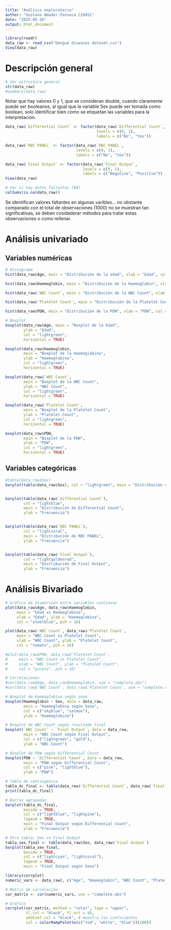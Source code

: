 ```yaml
---
title: "Análisis exploratorio"
author: "Gustavo Amador Fonseca C20451"
date: "2025-05-26"
output: html_document
---
```


```r
library(readr)
data_raw <- read_csv("Dengue diseases dataset.csv")
View(data_raw)
```

# Descripción general

```r
# Ver estructura general
str(data_raw)
#summary(data_raw)
```

Notar que hay valores 0 y 1, que se consideran double, cuando claramente puede ser booleanos, al igual que la variable Sex puede ser tomada como boolean, solo identificar bien como se etiquetan las variables para la interpretación.

```r
data_raw$`Differential Count` <- factor(data_raw$`Differential Count`, 
                                        levels = c(0, 1), 
                                        labels = c("No", "Yes"))

data_raw$`RBC PANEL` <- factor(data_raw$`RBC PANEL`, 
                               levels = c(0, 1), 
                               labels = c("No", "Yes"))

data_raw$`Final Output` <- factor(data_raw$`Final Output`, 
                                  levels = c(0, 1), 
                                  labels = c("Negative", "Positive"))
View(data_raw)
```

```r
# Ver si hay datos faltantes (NA)
colSums(is.na(data_raw))
```

Se identifican valores faltantes en algunas varibles... no obstante comparado con el total de observaciones (1000) no se muestran tan significativas, se deben cosidaderar métodos para tratar estas observaciones o como rellenar.

# Análisis univariado

## Variables numéricas

```r
# Histograma
hist(data_raw$Age, main = "Distribución de la edad", xlab = "Edad", col = "skyblue")

hist(data_raw$Haemoglobin, main = "Distribución de la Haemoglobin", xlab = "Haemoglobin", col = "skyblue")

hist(data_raw$`WBC Count`, main = "Distribución de la WBC Count", xlab = "WBC Count", col = "skyblue")

hist(data_raw$`Platelet Count`, main = "Distribución de la Platelet Count", xlab = "Platelet Count", col = "skyblue")

hist(data_raw$PDW, main = "Distribución de la PDW", xlab = "PDW", col = "skyblue")

```

```r
# Boxplot
boxplot(data_raw$Age, main = "Boxplot de la Edad", 
        ylab = "Edad", 
        col = "lightgreen", 
        horizontal = TRUE)

boxplot(data_raw$Haemoglobin, 
        main = "Boxplot de la Haemoglobina", 
        ylab = "Haemoglobina", 
        col = "lightgreen", 
        horizontal = TRUE)

boxplot(data_raw$`WBC Count`, 
        main = "Boxplot de la WBC Count", 
        ylab = "WBC Count", 
        col = "lightgreen", 
        horizontal = TRUE)

boxplot(data_raw$`Platelet Count`, 
        main = "Boxplot de la Platelet Count", 
        ylab = "Platelet Count", 
        col = "lightgreen", 
        horizontal = TRUE)

boxplot(data_raw$PDW, 
        main = "Boxplot de la PDW", 
        ylab = "PDW", 
        col = "lightgreen", 
        horizontal = TRUE)

```

## Variables categóricas

```r
#table(data_raw$Sex)
barplot(table(data_raw$Sex), col = "lightgreen", main = "Distribución del nivel educativo")


barplot(table(data_raw$`Differential Count`), 
        col = "lightblue", 
        main = "Distribución de Differential Count",
        ylab = "Frecuencia")


barplot(table(data_raw$`RBC PANEL`), 
        col = "lightcoral", 
        main = "Distribución de RBC PANEL",
        ylab = "Frecuencia")


barplot(table(data_raw$`Final Output`), 
        col = "lightgoldenrod", 
        main = "Distribución de Final Output",
        ylab = "Frecuencia")

```

# Análisis Bivariado

```r
# Gráfico de dispersión entre variables continuas
plot(data_raw$Age, data_raw$Haemoglobin,
     main = "Edad vs Haemoglobina",
     xlab = "Edad", ylab = "Haemoglobina",
     col = "steelblue", pch = 16)

plot(data_raw$`WBC Count`, data_raw$`Platelet Count`,
     main = "WBC Count vs Platelet Count",
     xlab = "WBC Count", ylab = "Platelet Count",
     col = "tomato", pch = 16)

#plot(data_raw$PDW, data_raw$`Platelet Count`,
#     main = "WBC Count vs Platelet Count",
#     xlab = "WBC Count", ylab = "Platelet Count",
#     col = "purple", pch = 16)

# Correlaciones
#cor(data_raw$Age, data_raw$Haemoglobin, use = "complete.obs")
#cor(data_raw$`WBC Count`, data_raw$`Platelet Count`, use = "complete.obs")

```


```r
# Boxplot de Haemoglobina según sexo
boxplot(Haemoglobin ~ Sex, data = data_raw,
        main = "Haemoglobina según Sexo",
        col = c("skyblue", "salmon"),
        ylab = "Haemoglobina")

# Boxplot de WBC Count según resultado final
boxplot(`WBC Count` ~ `Final Output`, data = data_raw,
        main = "WBC Count según Final Output",
        col = c("lightgreen", "gold"),
        ylab = "WBC Count")

# Boxplot de PDW según Differential Count
boxplot(PDW ~ `Differential Count`, data = data_raw,
        main = "PDW según Differential Count",
        col = c("pink", "lightblue"),
        ylab = "PDW")

```

```r
# Tabla de contingencia
tabla_dc_final <- table(data_raw$`Differential Count`, data_raw$`Final Output`)
print(tabla_dc_final)

# Barras agrupadas
barplot(tabla_dc_final,
        beside = TRUE,
        col = c("lightblue", "lightpink"),
        legend = TRUE,
        main = "Final Output según Differential Count",
        ylab = "Frecuencia")

# Otra tabla: Sex vs Final Output
tabla_sex_final <- table(data_raw$Sex, data_raw$`Final Output`)
barplot(tabla_sex_final,
        beside = TRUE,
        col = c("lightcyan", "lightcoral"),
        legend = TRUE,
        main = "Final Output según Sexo")

```

```r
library(corrplot)
numeric_vars <- data_raw[, c("Age", "Haemoglobin", "WBC Count", "Platelet Count", "PDW")]

# Matriz de correlación
cor_matrix <- cor(numeric_vars, use = "complete.obs")

# Gráfico
corrplot(cor_matrix, method = "color", type = "upper", 
         tl.col = "black", tl.srt = 45,
         addCoef.col = "black", # muestra los coeficientes
         col = colorRampPalette(c("red", "white", "blue"))(200))

```














































